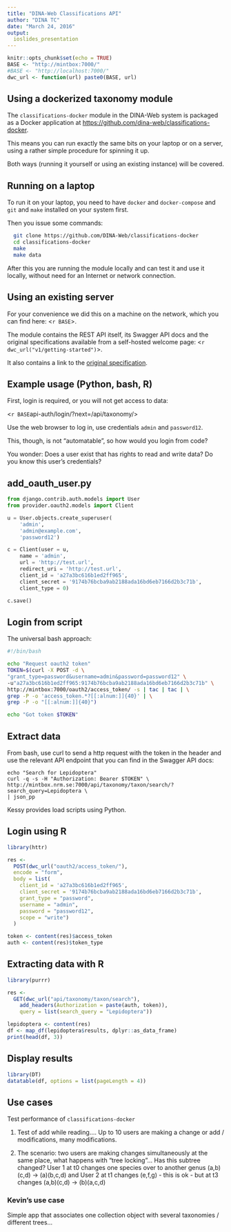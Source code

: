 ```yaml
---
title: "DINA-Web Classifications API"
author: "DINA TC"
date: "March 24, 2016"
output: 
  ioslides_presentation
---
```


```r
knitr::opts_chunk$set(echo = TRUE)
BASE <- "http://mintbox:7000/"
#BASE <- "http://localhost:7000/"
dwc_url <- function(url) paste0(BASE, url)
```

## Using a dockerized taxonomy module

The `classifications-docker` module in the DINA-Web system is packaged as a Docker application at <https://github.com/dina-web/classifications-docker>. 

This means you can run exactly the same bits on your laptop or on a server, using a rather simple procedure for spinning it up.

Both ways (running it yourself or using an existing instance) will be covered.

## Running on a laptop

To run it on your laptop, you need to have `docker` and `docker-compose` and `git` and `make` installed on your system first. 

Then you issue some commands:

```bash
  git clone https://github.com/DINA-Web/classifications-docker
  cd classifications-docker
  make
  make data
```

After this you are running the module locally and can test it and use it locally, without need for an Internet or network connection.

## Using an existing server

For your convenience we did this on a machine on the network, which you can find here: <`r BASE`>.

The module contains the REST API itself, its Swagger API docs and the original specifications available from a self-hosted welcome page: <`r dwc_url("v1/getting-started")`>.

It also contains a link to the [original specification]( https://docs.google.com/document/d/1csSAat9kAnuZMk7wqImb7IWMjNM5rwFwkQS-OyVU5aM/edit?pref=2&pli=1).

## Example usage (Python, bash, R)

First, login is required, or you will not get access to data:

<`r BASE`api-auth/login/?next=/api/taxonomy/>

Use the web browser to log in, use credentials `admin` and `password12`.

This, though, is not "automatable", so how would you login from code?

You wonder: Does a user exist that has rights to read and write data? Do you know this user's credentials?

## add_oauth_user.py

```python
from django.contrib.auth.models import User
from provider.oauth2.models import Client

u = User.objects.create_superuser(
	'admin', 
	'admin@example.com', 
	'password12')

c = Client(user = u, 
	name = 'admin', 
	url = 'http://test.url', 
	redirect_uri = 'http://test.url', 
	client_id = 'a27a3bc616b1ed2ff965',
	client_secret = '9174b76bcba9ab2188ada16bd6eb7166d2b3c71b', 
	client_type = 0)

c.save()
```

## Login from script

The universal bash approach:

```bash
#!/bin/bash

echo "Request oauth2 token"
TOKEN=$(curl -X POST -d \
"grant_type=password&username=admin&password=password12" \
-u"a27a3bc616b1ed2ff965:9174b76bcba9ab2188ada16bd6eb7166d2b3c71b" \
http://mintbox:7000/oauth2/access_token/ -s | tac | tac | \
grep -P -o 'access_token.*?[[:alnum:]]{40}' | \
grep -P -o "[[:alnum:]]{40}")

echo "Got token $TOKEN"

```

## Extract data

From bash, use curl to send a http request with the token in the header and use the relevant API endpoint that you can find in the Swagger API docs:

```
echo "Search for Lepidoptera"
curl -q -s -H "Authorization: Bearer $TOKEN" \
http://mintbox.nrm.se:7000/api/taxonomy/taxon/search/?search_query=Lepidoptera \
| json_pp
```

Kessy provides load scripts using Python.

## Login using R

```r
library(httr)

res <- 
  POST(dwc_url("oauth2/access_token/"), 
  encode = "form", 
  body = list(
    client_id = 'a27a3bc616b1ed2ff965',
    client_secret = '9174b76bcba9ab2188ada16bd6eb7166d2b3c71b',
    grant_type = "password", 
    username = "admin", 
    password = "password12",
    scope = "write")
  )

token <- content(res)$access_token
auth <- content(res)$token_type
```

## Extracting data with R

```r
library(purrr)

res <- 
  GET(dwc_url("api/taxonomy/taxon/search"), 
    add_headers(Authorization = paste(auth, token)),
    query = list(search_query = "Lepidoptera"))

lepidoptera <- content(res)
df <- map_df(lepidoptera$results, dplyr::as_data_frame)
print(head(df, 3))
```

## Display results

```r
library(DT)
datatable(df, options = list(pageLength = 4))
```

## Use cases

Test performance of `classifications-docker`

1. Test of add while reading....  Up to 10 users are making a change or add / modifications, many modifications.

2. The scenario: two users are making changes simultaneously at the same place, what happens with "tree locking"... Has this subtree changed? User 1 at t0 changes one species over to another genus (a,b) (c,d) -> (a)(b,c,d) and User 2 at t1 changes (e,f,g) - this is ok - but at t3 changes (a,b)(c,d) -> (b)(a,c,d)

### Kevin's use case

Simple app that associates one collection object with several taxonomies / different trees...

